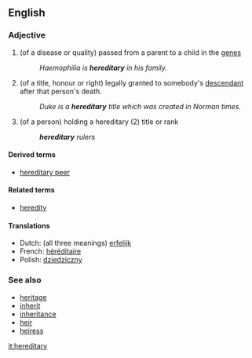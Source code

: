 ==English==
===Adjective===

# (of a disease or quality) passed from a parent to a child in the [[gene]]s
#: ''Haemophilia is '''hereditary''' in his family.''
# (of a title, honour or right) legally granted to somebody's [[descendant]] after that person's death.
#: ''Duke is a '''hereditary''' title which was created in Norman times.''
# (of a person) holding a hereditary (2) title or rank
#: '''''hereditary''' rulers''

====Derived terms====
*[[hereditary peer]]

====Related terms====
*[[heredity]]

====Translations====
*Dutch: (all three meanings) [[erfelijk]]
*French: [[héréditaire]]
*Polish: [[dziedziczny]]

===See also===
*[[heritage]]
*[[inherit]]
*[[inheritance]]
*[[heir]]
*[[heiress]]

[[it:hereditary]]